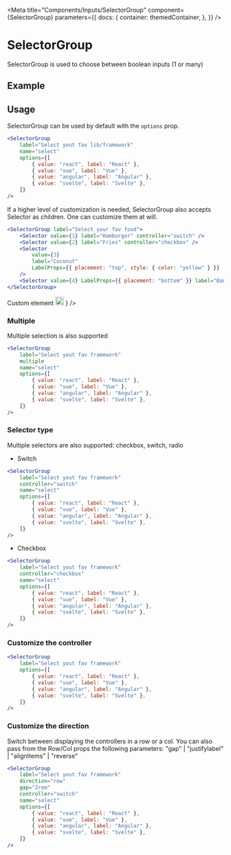 
<Meta
    title="Components/Inputs/SelectorGroup"
    component={SelectorGroup}
    parameters={{
        docs: {
            container: themedContainer,
        },
    }}
/>

# SelectorGroup

SelectorGroup is used to choose between boolean inputs (1 or many)

## Example

<Canvas>
    <SelectorGroup
        label="Select yout fav lib/framework"
        name="select"
        options={[
            { value: "react", label: "React" },
            { value: "vue", label: "Vue" },
            { value: "angular", label: "Angular" },
            { value: "svelte", label: "Svelte" },
        ]}
    />
</Canvas>

## Usage

SelectorGroup can be used by default with the `options` prop.

```jsx
<SelectorGroup
    label="Select yout fav lib/framework"
    name="select"
    options={[
        { value: "react", label: "React" },
        { value: "vue", label: "Vue" },
        { value: "angular", label: "Angular" },
        { value: "svelte", label: "Svelte" },
    ]}
/>
```

<Canvas>
    <SelectorGroup
        label="Select yout fav lib/framework"
        name="select"
        options={[
            { value: "react", label: "React" },
            { value: "vue", label: "Vue" },
            { value: "angular", label: "Angular" },
            { value: "svelte", label: "Svelte" },
        ]}
    />
</Canvas>

If a higher level of customization is needed, SelectorGroup also accepts Selector as children. One can customize them at will.

```jsx
<SelectorGroup label="Select your fav food">
    <Selector value={1} label="Hamburger" controller="switch" />
    <Selector value={2} label="Fries" controller="checkbox" />
    <Selector
        value={3}
        label="Coconut"
        LabelProps={{ placement: "top", style: { color: "yellow" } }}
    />
    <Selector value={4} LabelProps={{ placement: "bottom" }} label="Banana" />
</SelectorGroup>
```

<Canvas>
    <SelectorGroup label="Select your fav food">
        <Selector value={1} label="Hamburger" controller="switch" />
        <Selector value={2} label="Fries" controller="checkbox" />
        <Selector
            value={3}
            label="Coconut"
            LabelProps={{ placement: "top", style: { color: "yellow" } }}
        />
        <Selector
            value={4}
            LabelProps={{ placement: "bottom" }}
            label={
                <Row alignItems="center" gap="0.5rem">
                    <label>Custom element</label>
                    <img
                        src="https://peersyst.com/wp-label/uploads/2021/11/svgexport-1.svg"
                        height="20px"
                    />
                </Row>
            }
        />
    </SelectorGroup>
</Canvas>

### Multiple

Multiple selection is also supported

```jsx
<SelectorGroup
    label="Select yout fav framework"
    multiple
    name="select"
    options={[
        { value: "react", label: "React" },
        { value: "vue", label: "Vue" },
        { value: "angular", label: "Angular" },
        { value: "svelte", label: "Svelte" },
    ]}
/>
```

<Canvas>
    <SelectorGroup
        label="Select yout fav framework"
        multiple
        name="select"
        options={[
            { value: "react", label: "React" },
            { value: "vue", label: "Vue" },
            { value: "angular", label: "Angular" },
            { value: "svelte", label: "Svelte" },
        ]}
    />
</Canvas>

### Selector type

Multiple selectors are also supported: checkbox, switch, radio

-   Switch

```jsx
<SelectorGroup
    label="Select yout fav framework"
    controller="switch"
    name="select"
    options={[
        { value: "react", label: "React" },
        { value: "vue", label: "Vue" },
        { value: "angular", label: "Angular" },
        { value: "svelte", label: "Svelte" },
    ]}
/>
```

<Canvas>
    <SelectorGroup
        label="Select yout fav framework"
        controller="switch"
        name="select"
        options={[
            { value: "react", label: "React" },
            { value: "vue", label: "Vue" },
            { value: "angular", label: "Angular" },
            { value: "svelte", label: "Svelte" },
        ]}
    />
</Canvas>

-   Checkbox

```jsx
<SelectorGroup
    label="Select yout fav framework"
    controller="checkbox"
    name="select"
    options={[
        { value: "react", label: "React" },
        { value: "vue", label: "Vue" },
        { value: "angular", label: "Angular" },
        { value: "svelte", label: "Svelte" },
    ]}
/>
```

<Canvas>
    <SelectorGroup
        label="Select yout fav framework"
        controller="checkbox"
        name="select"
        options={[
            { value: "react", label: "React" },
            { value: "vue", label: "Vue" },
            { value: "angular", label: "Angular" },
            { value: "svelte", label: "Svelte" },
        ]}
    />
</Canvas>

### Customize the controller

```jsx
<SelectorGroup
    label="Select yout fav framework"
    options={[
        { value: "react", label: "React" },
        { value: "vue", label: "Vue" },
        { value: "angular", label: "Angular" },
        { value: "svelte", label: "Svelte" },
    ]}
/>
```

<Canvas>
    <CustomSelectorGroup />
</Canvas>

### Customize the direction

Switch between displaying the controllers in a row or a col.
You can also pass from the Row/Col props the following parameters:
"gap" | "justifylabel" | "alignItems" | "reverse"

```jsx
<SelectorGroup
    label="Select yout fav framework"
    direction="row"
    gap="2rem"
    controller="switch"
    name="select"
    options={[
        { value: "react", label: "React" },
        { value: "vue", label: "Vue" },
        { value: "angular", label: "Angular" },
        { value: "svelte", label: "Svelte" },
    ]}
/>
```

<Canvas>
    <SelectorGroup
        label="Select yout fav framework"
        direction="row"
        gap="2rem"
        controller="switch"
        name="select"
        options={[
            { value: "react", label: "React" },
            { value: "vue", label: "Vue" },
            { value: "angular", label: "Angular" },
            { value: "svelte", label: "Svelte" },
        ]}
    />
</Canvas>
